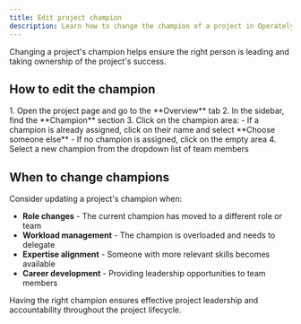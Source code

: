 ```yaml
---
title: Edit project champion
description: Learn how to change the champion of a project in Operately.
---
```



Changing a project's champion helps ensure the right person is leading and taking ownership of the project's success.

## How to edit the champion

<Steps>
1. Open the project page and go to the **Overview** tab
2. In the sidebar, find the **Champion** section
3. Click on the champion area:
   - If a champion is already assigned, click on their name and select **Choose someone else**
   - If no champion is assigned, click on the empty area
4. Select a new champion from the dropdown list of team members
</Steps>

## When to change champions

Consider updating a project's champion when:

- **Role changes** - The current champion has moved to a different role or team
- **Workload management** - The champion is overloaded and needs to delegate
- **Expertise alignment** - Someone with more relevant skills becomes available
- **Career development** - Providing leadership opportunities to team members

Having the right champion ensures effective project leadership and accountability throughout the project lifecycle.